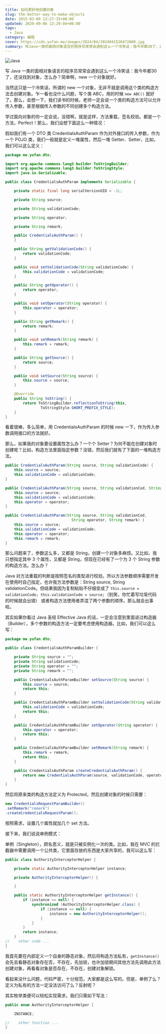 ```yaml
---
title: 如何更好地创建对象
slug: the-better-way-to-make-objects
date: 2015-03-09 13:27:15+08:00
updated: 2020-09-06 13:29:04+08:00
tags:
  - Java
category: 编程
cover: https://cdn.yufan.me/images/2024/04/2024041520472600.jpg
summary: 写Java一类的面相对象语言的程序员常常会遇到这么一个冷笑话：我今年都30了，还没找到对象，怎么办？简单啊，new 一个对象就好。
---
```


![Java](https://cdn.yufan.me/images/2024/04/2024041520494100.jpg)

写 Java 一类的面相对象语言的程序员常常会遇到这么一个冷笑话：我今年都30了，还没找到对象，怎么办？简单啊，new 一个对象就好。

当然这只是一个冷笑话，所谓的 new 一个对象，无非不就是调用这个类的构造方法去创建对象。乍一看也没什么问题，写个类 ABC，用的时候 `new ABC()` 就好了。那么，会想一下，我们读书的时候，老师一定会说一个类的构造方法可以允许传入参数，甚至根据传入参数的不同创建多个构造方法。

学过面向对象的你一定会说，没错啊，就是这样，方法重载，签名校验。都是一个方法，Perfect！那么，我们设想下面这么一种情况：

假如我们有一个 DTO 类 CredentialsAuthParam 作为对外接口的传入参数，作为一个 POJO 类，我们一般就是定义一堆属性，然后一堆 Getter、Setter，比如，我们可以这么定义：

```java
package me.yufan.dto;

import org.apache.commons.lang3.builder.ToStringBuilder;
import org.apache.commons.lang3.builder.ToStringStyle;
import java.io.Serializable;

public class CredentialsAuthParam implements Serializable {

    private static final long serialVersionUID = -1L;

    private String source;

    private String validationCode;

    private String operator;

    private String remark;

    public CredentialsAuthParam() {
    }

    public String getValidationCode() {
        return validationCode;
    }

    public void setValidationCode(String validationCode) {
        this.validationCode = validationCode;
    }

    public String getOperator() {
        return operator;
    }

    public void setOperator(String operator) {
        this.operator = operator;
    }

    public String getRemark() {
        return remark;
    }

    public void setRemark(String remark) {
        this.remark = remark;
    }

    public String getSource() {
        return source;
    }

    public void setSource(String source) {
        this.source = source;
    }

    @Override
    public String toString() {
        return ToStringBuilder.reflectionToString(this,
                ToStringStyle.SHORT_PREFIX_STYLE);
    }
}
```

看着很棒，多么简单，用 CredentialsAuthParam 的时候 new 一下，作为传入参数调用接口的方法就好。

那么，如果我的对象要设置属性怎么办？一个个 Setter？为何不能在创建对象时创建呢？比如，构造方法里面指定参数？没错，然后我们就有了下面的一堆构造方法。

```java
public CredentialsAuthParam(String source, String validationCode) {
    this.source = source;
    this.validationCode = validationCode;
}

public CredentialsAuthParam(String source, String validationCod, String operator) {
    this.source = source;
    this.validationCode = validationCode;
    this.operator = operator;
}

public CredentialsAuthParam(String source, String validationCod,
                              String operator, String remark) {
    this.source = source;
    this.validationCode = validationCode;
    this.operator = operator;
    this.remark = remark;
}
```

那么问题来了，参数这么多，又都是 String，创建一个对象多麻烦。又比如，我只想指定其中 3 个属性，又都是 String，但现在已经有了一个为 3 个 String 参数的构造方法。怎么办？

Java 对方法重载的判断是按照签名的类型进行校验。所以方法参数顺序需要开发在使用时自己指定，也许我方法参数是：String source, String validationCode。但结果我因为复制粘贴不仔细变成了 `this.source = validationCode; this.validationCode = source;`（别笑，你忙着写垃圾代码的时候就会出错） 或者构造方法使用者弄混了两个参数的顺序。那么就会出事啦。

其实如果你看过 Java 圣经 Effective Java 的话，一定会注意到里面说过构造器（Builder），多个参数的构造方法一定要考虑使用构造器。比如，我们可以这么写：

```java
package me.yufan.dto;

public class CredentialsAuthParamBuilder {

    private String source = "";
    private String validationCode;
    private String operator = "";
    private String remark = "";

    public CredentialsAuthParamBuilder setSource(String source) {
        this.source = source;
        return this;
    }

    public CredentialsAuthParamBuilder setValidationCode(String validationCode) {
        this.validationCode = validationCode;
        return this;
    }

    public CredentialsAuthParamBuilder setOperator(String operator) {
        this.operator = operator;
        return this;
    }

    public CredentialsAuthParamBuilder setRemark(String remark) {
        this.remark = remark;
        return this;
    }

    public CredentialsAuthParam createCredentialsAuthParam() {
        return new CredentialsAuthParam(source, validationCode, operator, remark);
    }
}
```

然后将原来类的构造方法定义为 Protected，然后创建对象的时候只需要：

```java
new CredentialsRequestParamBuilder()
.setRemark("remark")
.createCredentialsRequestParam();
```

按照需求，设置几个属性就加几个 set 方法。

接下来，我们说说单例模式：

单例（Singleton），顾名思义，就是只被实例化一次的类。比如，我在 MVC 的拦截器中需要调用一个公共类，它里面存放的东西是大家共享的，我可以这么写：

```java
public class AuthorityInterceptorHelper {

    private static AuthorityInterceptorHelper instance;

    private AuthorityInterceptorHelper() {

    }

    public static AuthorityInterceptorHelper getInstance() {
        if (instance == null) {
            synchronized (AuthorityInterceptorHelper.class) {
                if (instance == null) {
                    instance = new AuthorityInterceptorHelper();
                }
            }
        }
        return instance;
    }
//    other code ...
}
```

我首先要在内部定义一个自身的静态对象，然后将构造方法私有，`getInstance()` 会先去看静态对象存在否，不存在，先加锁，也许加锁期间其他方法先调用此方法创建对象，再看看对象是否存在，不存在，创建对象解锁。

看起来没什么问题，代码严密，十分规范，大家都是这么写的。但是，单例了么？定义为私有的方法一定没法访问了么？反射呢？

其实枚举类便可以轻松实现需求，我们只需如下写法：

```java
public enum AuthorityInterceptorHelper {

    INSTANCE;

//    other function ...
}
```
